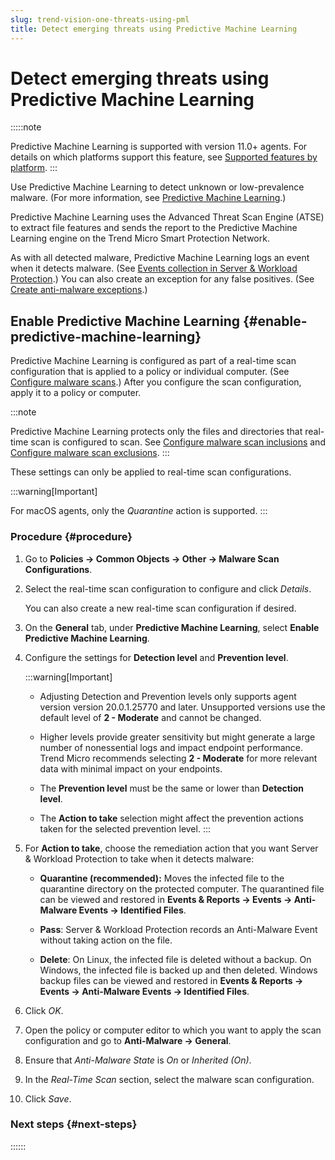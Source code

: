```yaml
---
slug: trend-vision-one-threats-using-pml
title: Detect emerging threats using Predictive Machine Learning
---
```

# Detect emerging threats using Predictive Machine Learning

:::::note

Predictive Machine Learning is supported with version 11.0+ agents. For details on which platforms support this feature, see [Supported features by platform](supported-features-linux-platform.mdx).
:::

Use Predictive Machine Learning to detect unknown or low-prevalence malware. (For more information, see [Predictive Machine Learning](anti-malware.mdx).)

Predictive Machine Learning uses the Advanced Threat Scan Engine (ATSE) to extract file features and sends the report to the Predictive Machine Learning engine on the Trend Micro Smart Protection Network.

As with all detected malware, Predictive Machine Learning logs an event when it detects malware. (See [Events collection in Server & Workload Protection](event-logging.mdx).) You can also create an exception for any false positives. (See [Create anti-malware exceptions](create-anti-malware-exceptions.mdx).)

## Enable Predictive Machine Learning {#enable-predictive-machine-learning}

Predictive Machine Learning is configured as part of a real-time scan configuration that is applied to a policy or individual computer. (See [Configure malware scans](configure-malware-scans.mdx).) After you configure the scan configuration, apply it to a policy or computer.

:::note

Predictive Machine Learning protects only the files and directories that real-time scan is configured to scan. See [Configure malware scan inclusions](configure-malware-scan-inclusions.mdx) and [Configure malware scan exclusions](configure-malware-scan-exclusions.mdx).
:::

These settings can only be applied to real-time scan configurations.

:::warning[Important]

For macOS agents, only the *Quarantine* action is supported.
:::

### Procedure {#procedure}

1.  Go to **Policies → Common Objects → Other → Malware Scan Configurations**.

2.  Select the real-time scan configuration to configure and click *Details*.

    You can also create a new real-time scan configuration if desired.

3.  On the **General** tab, under **Predictive Machine Learning**, select **Enable Predictive Machine Learning**.

4.  Configure the settings for **Detection level** and **Prevention level**.

    :::warning[Important]

    - Adjusting Detection and Prevention levels only supports agent version version 20.0.1.25770 and later. Unsupported versions use the default level of **2 - Moderate** and cannot be changed.

    - Higher levels provide greater sensitivity but might generate a large number of nonessential logs and impact endpoint performance. Trend Micro recommends selecting **2 - Moderate** for more relevant data with minimal impact on your endpoints.

    - The **Prevention level** must be the same or lower than **Detection level**.

    - The **Action to take** selection might affect the prevention actions taken for the selected prevention level.
    :::

5.  For **Action to take**, choose the remediation action that you want Server & Workload Protection to take when it detects malware:

    - **Quarantine (recommended):** Moves the infected file to the quarantine directory on the protected computer. The quarantined file can be viewed and restored in **Events & Reports → Events → Anti-Malware Events → Identified Files**.

    - **Pass**: Server & Workload Protection records an Anti-Malware Event without taking action on the file.

    - **Delete**: On Linux, the infected file is deleted without a backup. On Windows, the infected file is backed up and then deleted. Windows backup files can be viewed and restored in **Events & Reports → Events → Anti-Malware Events → Identified Files**.

6.  Click *OK*.

7.  Open the policy or computer editor to which you want to apply the scan configuration and go to **Anti-Malware → General**.

8.  Ensure that *Anti-Malware State* is *On* or *Inherited (On)*.

9.  In the *Real-Time Scan* section, select the malware scan configuration.

10. Click *Save*.

### Next steps {#next-steps}
::::::

